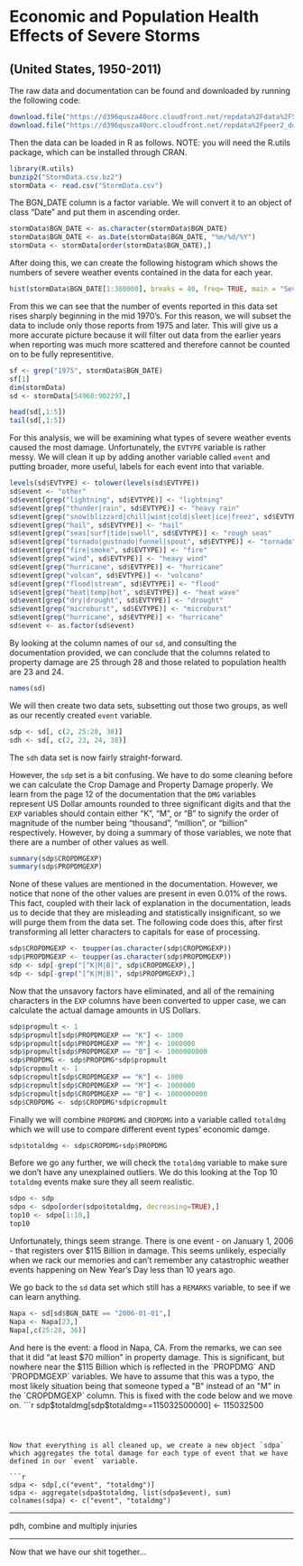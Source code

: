 Economic and Population Health Effects of Severe Storms 
=============
## (United States, 1950-2011)


The raw data and documentation can be found and downloaded by running the following code:
```r
download.file("https://d396qusza40orc.cloudfront.net/repdata%2Fdata%2FStormData.csv.bz2", "StormData.csv.bz2")
download.file("https://d396qusza40orc.cloudfront.net/repdata%2Fpeer2_doc%2Fpd01016005curr.pdf", "StormDocumentation.pdf")
```
Then the data can be loaded in R as follows.  NOTE: you will need the R.utils package, which can be installed through CRAN.
```r
library(R.utils)
bunzip2("StormData.csv.bz2")
stormData <- read.csv("StormData.csv")
```

The BGN_DATE column is a factor variable.  We will convert it to an object of class "Date" and put them in ascending order.
```r
stormData$BGN_DATE <- as.character(stormData$BGN_DATE)
stormData$BGN_DATE <- as.Date(stormData$BGN_DATE, "%m/%d/%Y")
stormData <- stormData[order(stormData$BGN_DATE),]
```

After doing this, we can create the following histogram which shows the numbers of severe weather events contained in the data for each year.
```r
hist(stormData$BGN_DATE[1:300000], breaks = 40, freq= TRUE, main = "Severe Weather Events Reported Per Year", xlab = "Year", ylab="Number of Events Reported", ylim=c(0,6000))
```

From this we can see that the number of events reported in this data set rises sharply beginning in the mid 1970's.  For this reason, we will subset the data to include only those reports from 1975 and later.  This will give us a more accurate picture because it will filter out data from the earlier years when reporting was much more scattered and therefore cannot be counted on to be fully representitive.
```r
sf <- grep("1975", stormData$BGN_DATE)
sf[1]
dim(stormData)
sd <- stormData[54960:902297,]
```
```r
head(sd[,1:5])
tail(sd[,1:5])
```

For this analysis, we will be examining what types of severe weather events caused the most damage.  Unfortunately, the `EVTYPE` variable is rather messy.  We will clean it up by adding another variable called `event` and putting broader, more useful, labels for each event into that variable.
```r
levels(sd$EVTYPE) <- tolower(levels(sd$EVTYPE))
sd$event <- "other"
sd$event[grep("lightning", sd$EVTYPE)] <- "lightning"
sd$event[grep("thunder|rain", sd$EVTYPE)] <- "heavy rain"
sd$event[grep("snow|blizzard|chill|wint|cold|sleet|ice|freez", sd$EVTYPE)] <- "winter storm"
sd$event[grep("hail", sd$EVTYPE)] <- "hail"
sd$event[grep("seas|surf|tide|swell", sd$EVTYPE)] <- "rough seas"
sd$event[grep("tornado|gustnado|funnel|spout", sd$EVTYPE)] <- "tornado"
sd$event[grep("fire|smoke", sd$EVTYPE)] <- "fire"
sd$event[grep("wind", sd$EVTYPE)] <- "heavy wind"
sd$event[grep("hurricane", sd$EVTYPE)] <- "hurricane"
sd$event[grep("volcan", sd$EVTYPE)] <- "volcano"
sd$event[grep("flood|stream", sd$EVTYPE)] <- "flood"
sd$event[grep("heat|temp|hot", sd$EVTYPE)] <- "heat wave"
sd$event[grep("dry|drought", sd$EVTYPE)] <- "drought"
sd$event[grep("microburst", sd$EVTYPE)] <- "microburst"
sd$event[grep("hurricane", sd$EVTYPE)] <- "hurricane"
sd$event <- as.factor(sd$event)
```

By looking at the column names of our `sd`, and consulting the documentation provided, we can conclude that the columns related to property damage are 25 through 28 and those related to population health are 23 and 24.
```r
names(sd)
```

We will then create two data sets, subsetting out those two groups, as well as our recently created `event` variable.

```r
sdp <- sd[, c(2, 25:28, 38)]
sdh <- sd[, c(2, 23, 24, 38)]
```

The `sdh` data set is now fairly straight-forward.  

However, the `sdp` set is a bit confusing.  We have to do some cleaning before we can calculate the Crop Damage and Property Damage properly.  We learn from the page 12 of the documentation that the `DMG` variables represent US Dollar amounts rounded to three significant digits and that the `EXP` variables should contain either "K", "M", or "B" to signify the order of magnitude of the number being "thousand", "million", or "billion" respectively.  However, by doing a summary of those variables, we note that there are a number of other values as well.

``` r
summary(sdp$CROPDMGEXP)
summary(sdp$PROPDMGEXP)
```

None of these values are mentioned in the documentation.  However, we notice that none of the other values are present in even 0.01% of the rows.  This fact, coupled with their lack of explanation in the documentation, leads us to decide that they are misleading and statistically insignificant, so we will purge them from the data set.  The following code does this, after first transforming all letter characters to capitals for ease of processing.
```r
sdp$CROPDMGEXP <- toupper(as.character(sdp$CROPDMGEXP))
sdp$PROPDMGEXP <- toupper(as.character(sdp$PROPDMGEXP))
sdp <- sdp[-grep("[^K|M|B]", sdp$CROPDMGEXP),]
sdp <- sdp[-grep("[^K|M|B]", sdp$PROPDMGEXP),]
```

Now that the unsavory factors have eliminated, and all of the remaining characters in the `EXP` columns have been converted to upper case, we can calculate the actual damage amounts in US Dollars.

```r
sdp$propmult <- 1
sdp$propmult[sdp$PROPDMGEXP == "K"] <- 1000
sdp$propmult[sdp$PROPDMGEXP == "M"] <- 1000000
sdp$propmult[sdp$PROPDMGEXP == "B"] <- 1000000000
sdp$PROPDMG <- sdp$PROPDMG*sdp$propmult
sdp$cropmult <- 1
sdp$cropmult[sdp$CROPDMGEXP == "K"] <- 1000
sdp$cropmult[sdp$CROPDMGEXP == "M"] <- 1000000
sdp$cropmult[sdp$CROPDMGEXP == "B"] <- 1000000000
sdp$CROPDMG <- sdp$CROPDMG*sdp$cropmult
```

Finally we will combine `PROPDMG` and `CROPDMG` into a variable called `totaldmg` which we will use to compare different event types' economic damge.  

```r
sdp$totaldmg <- sdp$CROPDMG+sdp$PROPDMG
```

Before we go any further, we will check the `totaldmg` variable to make sure we don't have any unexplained outliers.  We do this looking at the Top 10 `totaldmg` events make sure they all seem realistic.
```r
sdpo <- sdp
sdpo <- sdpo[order(sdpo$totaldmg, decreasing=TRUE),]
top10 <- sdpo[1:10,]
top10
```

Unfortunately, things seem strange.  There is one event - on January 1, 2006 - that registers over $115 Billion in damage.  This seems unlikely, especially when we rack our memories and can't remember any catastrophic weather events happening on New Year's Day less than 10 years ago. 

We go back to the `sd` data set which still has a `REMARKS` variable, to see if we can learn anything.
```r
Napa <- sd[sd$BGN_DATE == "2006-01-01",]
Napa <- Napa[23,]
Napa[,c(25:28, 36)]
```

And here is the event: a flood in Napa, CA.  From the remarks, we can see that it did "at least $70 million" in property damage.  This is significant, but nowhere near the $115 Billion which is reflected in the `PROPDMG` AND `PROPDMGEXP` variables.  We have to assume that this was a typo, the most likely situation being that someone typed a "B" instead of an "M" in the `CROPDMGEXP` column.  This is fixed with the code below and we move on.
```r
sdp$totaldmg[sdp$totaldmg==115032500000] <- 115032500
```



Now that everything is all cleaned up, we create a new object `sdpa` which aggregates the total damage for each type of event that we have defined in our `event` variable.

```r
sdpa <- sdp[,c("event", "totaldmg")]
sdpa <- aggregate(sdpa$totaldmg, list(sdpa$event), sum)
colnames(sdpa) <- c("event", "totaldmg")
```


---

pdh, combine and multiply injuries

---

Now that we have our shit together...
